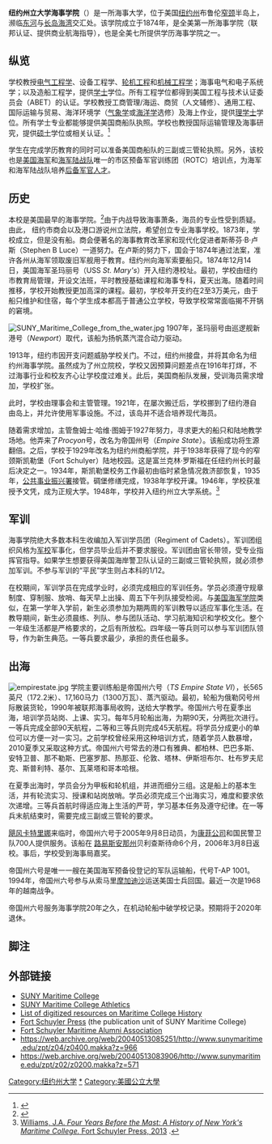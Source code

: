 {{NoteTA
|1=zh-cn:诺维奇大学; zh-tw:威爾猛軍校;
}}
{{Infobox university
| name              = 纽约州立大学海事学院
| native_name       =
| image_name        = SUNY Maritime College north gate jeh.jpg
| image_size        =
| image_alt         =
| caption           =
| latin_name        =
| motto             = 忠诚、勇敢
| mottoeng          =
| established       = 1874
| closed            =
| type              = 纽约州立大学
| affiliation       =
| endowment         =
| officer_in_charge =
| chairman          =
| chancellor        =
| president         = Michael A. Alfultis少将、博士
| superintendent    =
| provost           =
| vice_chancellor   =
| rector            =
| principal         =
| dean              =
| director          =
| head_label        =
| head              =
| academic_staff    =
| administrative_staff  =
| students          = 1250名军训学员<br>600平民学员
| undergrad         = 
| postgrad          =
| doctoral          =
| other             =
| city              = 斯凯勒堡、窄颈、[[布鲁伦|布鲁伦]]、[[纽约市|纽约市]]
| state             = [[纽约州|纽约州]]
| province          =
| country           = [[美国|美国]]
| coor              =
| campus            = [[市区|市区]]
| former_names      =
| free_label        =
| free              =
| sports            =
| colors            = 深蓝和深红色
| colours           =
| nickname          = [[私掠|私掠船]]
| mascot            = 私掠船长
| athletics         = [[国家大学体育协会|国家大学体育协会]]
| affiliations      = [[天际联盟|天际联盟]]
| website           = [http://www.sunymaritime.edu/ sunymaritime.edu]
| logo              =
| footnotes         =
}}

'''纽约州立大学海事学院'''（{{lang-en|SUNY Maritime College}}）是一所海事大学，位于美国[[纽约州|纽约州]]布鲁伦[[窄颈大桥|窄颈]]半岛上，濒临[[东河_(纽约市)|东河]]与[[长岛海湾|长岛海湾]]交汇处。该学院成立于1874年，是全美第一所海事学院（联邦认证、提供商业航海指导），也是全美七所提供学历海事学院之一。

== 纵览 ==
学校教授[[電機工程學|电气工程学]]、设备工程学、[[轮机工程|轮机工程]]和[[机械工程|机械工程学]]；海事电气和电子系统学；以及造船工程学，提供[[学士|学士]]学位。所有工程学位都得到美国工程与技术认证委员会（ABET）的认证。学校教授工商管理/海运、商贸（人文辅修）、通用工程、国际运输与贸易、海洋环境学（[[气象学|气象学]]或[[海洋学|海洋学]]选修）及海上作业，提供[[理学士|理学士]]学位。所有学士专业都能够提供美国商船队执照。学校也教授国际运输管理及海事研究，提供[[硕士|硕士]]学位或相关认证。<ref>{{cite web |title=SUNY Maritime Academics |url=http://www.sunymaritime.edu/Academics/ |publisher=State University Of New York |deadurl=no |accessdate=2013-10-07 |archive-date=2021-04-15 |archive-url=https://web.archive.org/web/20210415071200/https://sunymaritime.edu/academics }}</ref>

学生在完成学历教育的同时可以准备美国商船队的三副或三管轮执照。另外，该校也是[[美国海军|美国海军]]和[[美国海军陆战队|海军陆战队]]唯一的市区预备军官训练团（ROTC）培训点，为海军和海军陆战队培养[[军官|后备军官人才]]。

== 历史 ==
本校是美国最早的海事学院。<ref>{{cite web |title=New President for SUNY Maritime |url=https://www.nytimes.com/2001/10/24/nyregion/bulletin-board-new-president-for-suny-maritime.html |publisher=The New York Times |author=Karen Arenson |date=October 24, 2001 |deadurl=no |accessdate=7 October 2013 |archive-date=2019-08-22 |archive-url=https://web.archive.org/web/20190822063813/https://www.nytimes.com/2001/10/24/nyregion/bulletin-board-new-president-for-suny-maritime.html }}</ref>由于内战导致海事萧条，海员的专业性受到质疑。由此， 纽约市商会以及港口游说州立法院，希望创立专业海事学校。1873年，学校成立，但是没有船。商会便著名的海事教育改革家和现代化促进者斯蒂芬·B·卢斯（Stephen B Luce）一道努力。在卢斯的努力下，国会于1874年通过法案，准许各州从海军领取废旧军舰用于教育。纽约州向海军索要船只。1874年12月14日，美国海军圣玛丽号（USS ''St. Mary's''）开入纽约港校址。最初，学校由纽约市教育局管理，开设文法班，平时教授基础课程和海事专科，夏天出海。随着时间推移，学校开始教授更加高深的课程。最初，学校年开支约在2至3万美元，由于船只维护和住宿，每个学生成本都高于普通公立学校，导致学校常常面临揭不开锅的窘境。

[[File:SUNY_Maritime_College_from_the_water.jpg|thumb]]
1907年，圣玛丽号由巡逻舰新港号（''Newport''）取代，该船为扬帆蒸汽混合动力驱动。

1913年，纽约市因开支问题威胁学校关门。不过，纽约州接盘，并将其命名为纽约州海事学院。虽然成为了州立院校，学校又因预算问题差点在1916年打烊，不过海事行业和校友齐心让学校度过难关。此后，美国商船队发展，受训海员需求增加，学校扩张。

此时，学校由理事会和主管管理。1921年，在屡次搬迁后，学校挪到了纽约港自由岛上，并允许使用军事设施。不过，该岛并不适合培养现代海员。

随着需求增加，主管詹姆士·哈维·图姆于1927年努力，寻求更大的船只和陆地教学场地。他弄来了''Procyon''号，改名为帝国州号（''Empire State''）。该船成功将生源翻倍。之后，学校于1929年改名为纽约州商船学院，并于1938年获得了现今的窄颈斯凯勒堡（Fort Schulyer）陆地校园。这是富兰克林·罗斯福在任纽约州长时最后决定之一。1934年，斯凯勒堡校务工作最初由临时紧急情况救济部恢复，1935年，[[公共事业振兴署|公共事业振兴署]]接管。碉堡修缮完成，1938年学校开课。1946年，学校获准授予文凭，成为正规大学。1948年，学校并入纽约州立大学系统。<ref>[http://www.sunymaritime.edu/Fort%20Schuyler%20Press/books/index.aspx Williams, J.A. ''Four Years Before the Mast: A History of New York's Maritime College.'' Fort Schuyler Press, 2013] {{webarchive|url=https://web.archive.org/web/20140413140831/http://www.sunymaritime.edu/Fort%20Schuyler%20Press/books/index.aspx |date=2014-04-13 }}.</ref>

== 军训 ==
海事学院绝大多数本科生收编加入军训学员团（Regiment of Cadets）。军训团组织风格为[[美国联邦军事院校|军校]]军事化，但学员毕业后并不要求服役。军训团由官长带领，受专业指挥官指导。如果学生想要获得美国海岸警卫队认证的三副或三管轮执照，就必须参加军训。不参与军训的“平民”学生则占本科的1/12。

在校期间，军训学员在完成学业时，必须完成相应的军训任务。学员必须遵守规章制度、穿制服、放哨、每天早上出操、周五下午列队接受检阅。与[[美国海军学院|美国海军学院]]类似，在第一学年入学前，新生必须参加为期两周的军训教导以适应军事化生活。在教导期间，新生必须晨练、列队、参与团队活动、学习航海知识和学校文化。整个一年级生活都是严格要求的，之后有所放松。四年级一等兵则可以参与军训团队领导，作为新生典范。一等兵要求最少，承担的责任也最多。

== 出海 ==
[[Image:empirestate.jpg|thumb]]
学院主要训练船是帝国州六号（''TS Empire State VI''），长565英尺（172.2米）、17,160马力（1300万瓦）、蒸汽驱动。最初，轮船为俄勒冈号州际散装货轮，1990年被联邦海事局收购，送给大学教学。帝国州六号在夏季出海，培训学员站岗、上课、实习。每年5月轮船出海，为期90天，分两批次进行。一等兵完成全部90天航程，二等和三等兵则完成45天航程。将学员分成更小的单位可以方便一对一实习。之前学校曾经采用这种培训方式，随着学员人数暴增，2010夏季又采取这种方式。帝国州六号常去的港口有雅典、都柏林、巴巴多斯、安特卫普、那不勒斯、巴塞罗那、热那亚、伦敦、塔林、伊斯坦布尔、杜布罗夫尼克、斯普利特、基尔、瓦莱塔和哥本哈根。

在夏季出海时，学员会分为甲板和轮机组，并进而细分三组。这是船上的基本生活，并有轮流实习、授课和站岗放哨。学员必须完成三个出海实习，难度和要求依次递增。三等兵首航时得适应海上生活的严苛，学习基本任务及遵守纪律。在一等兵末航结束时，需要完成三副或三管轮的要求。

[[2005年飓风卡特里娜|飓风卡特里娜]]来临时，帝国州六号于2005年9月8日动员，为[[康菲公司|康菲公司]]和国民警卫队700人提供服务。该船在 [[路易斯安那州|路易斯安那州]]贝利查斯待命6个月，2006年3月8日返校。事后，学校受到海事局嘉奖。

帝国州六号是唯一一艘在美国海军预备役登记的军队运输船，代号T-AP 1001。1994年，帝国州六号参与从索马里[[摩加迪沙|摩加迪沙]]运送美国士兵回国。最近一次是1968年的越南战争。

帝国州六号服务海事学院20年之久，在机动轮船中破学校记录。预期将于2020年退休。

== 脚注 ==
{{Reflist}}

== 外部链接 ==
* [http://www.sunymaritime.edu SUNY Maritime College] {{Wayback|url=http://www.sunymaritime.edu/ |date=20210503051248 }}
* [http://www.maritimeathletics.com SUNY Maritime College Athletics] {{Wayback|url=http://www.maritimeathletics.com/ |date=20210502221406 }}
* [https://web.archive.org/web/20150906002053/http://stephenbluce.sunymaritime.edu/history_resources.html List of digitized resources on Maritime College History]
* [https://web.archive.org/web/20060830033612/http://www.sunymaritime.edu/fsp/fsp_core.htm Fort Schuyler Press] (the publication unit of SUNY Maritime College)
* [http://www.fsmaa.org/ Fort Schuyler Maritime Alumni Association] {{Wayback|url=http://www.fsmaa.org/ |date=20200814223213 }}
* https://web.archive.org/web/20040513085251/http://www.sunymaritime.edu/zpt/z04/z0400.makka?z=966
* https://web.archive.org/web/20040513083906/http://www.sunymaritime.edu/zpt/z02/z0200.makka?z=571

{{coord|40|48|19|N|73|47|33|W|display=title}}
{{紐約州立大學}}
[[Category:纽约州大学|Category:纽约州大学]]
[[Category:紐約州立大學|*]]
[[Category:美國公立大學|Category:美國公立大學]]